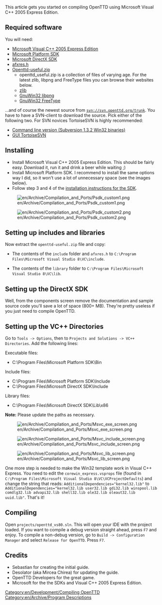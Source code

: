 This article gets you started on compiling OpenTTD using Microsoft Visual C++ 2005 Express Edition.

==Required software==

You will need:
* [http://msdn.microsoft.com/vstudio/express/visualc/download/ Microsoft Visual C++ 2005 Express Edition]
* [http://www.microsoft.com/downloads/details.aspx?familyid=0BAF2B35-C656-4969-ACE8-E4C0C0716ADB&displaylang=en Microsoft Platform SDK]
* [http://www.microsoft.com/downloads/details.aspx?FamilyID=86cf7fa2-e953-475c-abde-f016e4f7b61a&DisplayLang=en Microsoft DirectX SDK]
* [http://www-d0.fnal.gov/d0dist/dist/packages/d0ve/devel/windows/AFXRES.H afxres.h]
* [http://sourceforge.net/project/showfiles.php?group_id=103924&package_id=114307 Openttd-useful.zip]
** openttd_useful.zip is a collection of files of varying age. For the latest zlib, libpng and FreeType files you can browse their websites below.
** [http://www.zlib.net/ zlib]
** [http://sourceforge.net/project/showfiles.php?group_id=23617&package_id=16183 GnuWin32 libpng]
** [http://gnuwin32.sourceforge.net/downlinks/freetype.php GnuWin32 FreeType]

...and of course the newest source from <code>svn://svn.openttd.org/trunk</code>. You have to have a SVN-client to download the source. Pick either of the following two. For SVN novices TortoiseSVN is highly recommended:

* [http://subversion.tigris.org/servlets/ProjectDocumentList?folderID=91 Command line version (Subversion 1.3.2 Win32 binaries)]
* [http://tortoisesvn.tigris.org/download.html GUI TortoiseSVN]

==Installing==

* Install Microsoft Visual C++ 2005 Express Edition. This should be fairly easy. Download it, run it and drink a beer while waiting ;)
* Install Microsoft Platform SDK. I recommend to install the same options way I did, so it won't use a lot of unnecessary space (see the images below).
* Follow step 3 and 4 of the [http://msdn.microsoft.com/vstudio/express/visualc/usingpsdk/ installation instructions for the SDK].

[[File:en/Archive/Compilation and Ports/Psdk custom1.png]]

[[File:en/Archive/Compilation and Ports/Psdk custom2.png]]

==Setting up includes and libraries==

Now extract the <code>openttd-useful.zip</code> file and copy:

* The contents of the <code>include</code> folder and <code>afxres.h</code> to <code>C:\Program Files\Microsoft Visual Studio 8\VC\include</code>.

* The contents of the <code>library</code> folder to <code>C:\Program Files\Microsoft Visual Studio 8\VC\lib</code>.

==Setting up the DirectX SDK==

Well, from the components screen remove the documentation and sample source code you'll save a lot of space (800+ MB). They're pretty useless if you just need to compile OpenTTD.

==Setting up the VC++ Directories==

Go to <code>Tools -> Options</code>, then to <code>Projects and Solutions -> VC++ Directories</code>. Add the following lines:

Executable files:
* C:\Program Files\Microsoft Platform SDK\Bin

Include files:
* C:\Program Files\Microsoft Platform SDK\Include
* C:\Program Files\Microsoft DirectX SDK\Include

Library files:
* C:\Program Files\Microsoft DirectX SDK\Lib\x86

'''Note:''' Please update the paths as necessary.


[[File:en/Archive/Compilation and Ports/Msvc exe screen.png]]

[[File:en/Archive/Compilation and Ports/Msvc include screen.png]]

[[File:en/Archive/Compilation and Ports/Msvc lib screen.png]]


One more step is needed to make the Win32 template work in Visual C++ Express. You need to edit the <code>corewin_express.vsprops</code> file (found in <code>C:\Program Files\Microsoft Visual Studio 8\VC\VCProjectDefaults</code>) and change the string that reads: <code>AdditionalDependencies="kernel32.lib"</code> to <code>AdditionalDependencies="kernel32.lib user32.lib gdi32.lib winspool.lib comdlg32.lib advapi32.lib shell32.lib ole32.lib oleaut32.lib uuid.lib"</code>. That's it!

==Compiling==

Open <code>projects/openttd_vs80.sln</code>. This will open your IDE with the project loaded. If you want to compile a debug version straight ahead, press <code>F7</code> and enjoy. To compile a non-debug version, go to <code>Build -> Configuration Manager</code> and select <code>Release for OpenTTD</code>. Press <code>F7</code>.

==Credits==

* Sebastian for creating the initial guide.
* Desolator (aka Mircea Chirea) for updating the guide.
* OpenTTD Developers for the great game.
* Microsoft for the the SDKs and Visual C++ 2005 Express Edition.

[[Category:en/Development/Compiling OpenTTD]]
[[Category:en/Archive/Program Descriptions]]